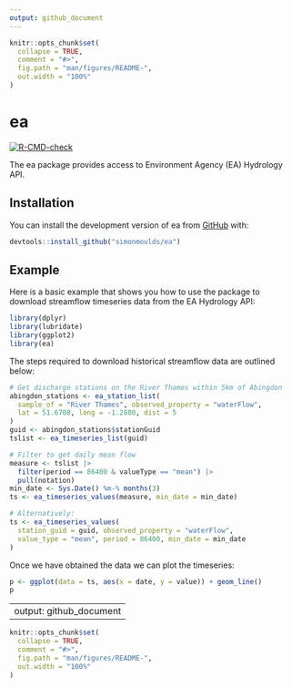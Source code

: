 ```yaml
---
output: github_document
---
```


<!-- README.md is generated from README.Rmd. Please edit that file -->

```r
knitr::opts_chunk$set(
  collapse = TRUE,
  comment = "#>",
  fig.path = "man/figures/README-",
  out.width = "100%"
)
```

# ea

<!-- badges: start -->
[![R-CMD-check](https://github.com/simonmoulds/ea/actions/workflows/R-CMD-check.yaml/badge.svg)](https://github.com/simonmoulds/ea/actions/workflows/R-CMD-check.yaml)
<!-- badges: end -->

The ea package provides access to Environment Agency (EA) Hydrology API.

## Installation

You can install the development version of ea from [GitHub](https://github.com/) with:

```r
devtools::install_github("simonmoulds/ea")
```

## Example

Here is a basic example that shows you how to use the package to download streamflow timeseries data from the EA Hydrology API:

```r
library(dplyr)
library(lubridate)
library(ggplot2)
library(ea)
```

The steps required to download historical streamflow data are outlined below: 
```r
# Get discharge stations on the River Thames within 5km of Abingdon
abingdon_stations <- ea_station_list(
  sample_of = "River Thames", observed_property = "waterFlow",
  lat = 51.6708, long = -1.2880, dist = 5
)
guid <- abingdon_stations$stationGuid
tslist <- ea_timeseries_list(guid)

# Filter to get daily mean flow 
measure <- tslist |>
  filter(period == 86400 & valueType == "mean") |> 
  pull(notation)
min_date <- Sys.Date() %m-% months(3)
ts <- ea_timeseries_values(measure, min_date = min_date)

# Alternatively: 
ts <- ea_timeseries_values(
  station_guid = guid, observed_property = "waterFlow",
  value_type = "mean", period = 86400, min_date = min_date
)
```

Once we have obtained the data we can plot the timeseries:

```r
p <- ggplot(data = ts, aes(x = date, y = value)) + geom_line()
p
```

---
output: github_document
---

<!-- README.md is generated from README.Rmd. Please edit that file -->

```r
knitr::opts_chunk$set(
  collapse = TRUE,
  comment = "#>",
  fig.path = "man/figures/README-",
  out.width = "100%"
)
```
